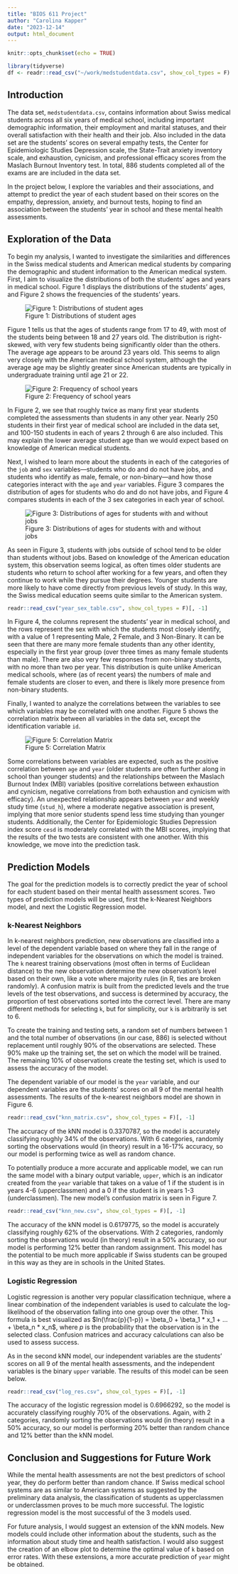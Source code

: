 ```yaml
---
title: "BIOS 611 Project"
author: "Carolina Kapper"
date: "2023-12-14"
output: html_document
---
```


```r
knitr::opts_chunk$set(echo = TRUE)
```

```r
library(tidyverse)
df <- readr::read_csv("~/work/medstudentdata.csv", show_col_types = F)
```

## Introduction

The data set, `medstudentdata.csv`, contains information about Swiss medical students across all six years of medical school, including important demographic information, their employment and marital statuses, and their overall satisfaction with their health and their job. Also included in the data set are the students' scores on several empathy tests, the Center for Epidemiologic Studies Depression scale, the State-Trait anxiety inventory scale, and exhaustion, cynicism, and professional efficacy scores from the Maslach Burnout Inventory test. In total, 886 students completed all of the exams are are included in the data set.

In the project below, I explore the variables and their associations, and attempt to predict the year of each student based on their scores on the empathy, depression, anxiety, and burnout tests, hoping to find an association between the students' year in school and these mental health assessments. 


## Exploration of the Data

To begin my analysis, I wanted to investigate the similarities and differences in the Swiss medical students and American medical students by comparing the demographic and student information to the American medical system. First, I aim to visualize the distributions of both the students' ages and years in medical school. Figure 1 displays the distributions of the students' ages, and Figure 2 shows the frequencies of the students' years. 

![Figure 1: Distributions of student ages](age_dist.png)

Figure 1 tells us that the ages of students range from 17 to 49, with most of the students being between 18 and 27 years old. The distribution is right-skewed, with very few students being significantly older than the others. The average age appears to be around 23 years old. This seems to align very closely with the American medical school system, although the average age may be slightly greater since American students are typically in undergraduate training until age 21 or 22.

![Figure 2: Frequency of school years](year_freq.png)

In Figure 2, we see that roughly twice as many first year students completed the assessments than students in any other year. Nearly 250 students in their first year of medical school are included in the data set, and 100-150 students in each of years 2 through 6 are also included. This may explain the lower average student age than we would expect based on knowledge of American medical students.

Next, I wished to learn more about the students in each of the categories of the `job` and `sex` variables---students who do and do not have jobs, and students who identify as male, female, or non-binary---and how those categories interact with the `age` and `year` variables. Figure 3 compares the distribution of ages for students who do and do not have jobs, and Figure 4 compares students in each of the 3 sex categories in each year of school.

![Figure 3: Distributions of ages for students with and without jobs](kapper_figure2.png)

As seen in Figure 3, students with jobs outside of school tend to be older than students without jobs. Based on knowledge of the American education system, this observation seems logical, as often times older students are students who return to school after working for a few years, and often they continue to work while they pursue their degrees. Younger students are more likely to have come directly from previous levels of study. In this way, the Swiss medical education seems quite similar to the American system.

```r
readr::read_csv("year_sex_table.csv", show_col_types = F)[, -1]
```

In Figure 4, the columns represent the students' year in medical school, and the rows represent the sex with which the students most closely identify, with a value of 1 representing Male, 2 Female, and 3 Non-Binary. It can be seen that there are many more female students than any other identity, especially in the first year group (over three times as many female students than male). There are also very few responses from non-binary students, with no more than two per year. This distribution is quite unlike American medical schools, where (as of recent years) the numbers of male and female students are closer to even, and there is likely more presence from non-binary students.

Finally, I wanted to analyze the correlations between the variables to see which variables may be correlated with one another. Figure 5 shows the correlation matrix between all variables in the data set, except the identification variable `id`.

![Figure 5: Correlation Matrix](cor_plot.png)

Some correlations between variables are expected, such as the positive correlation between `age` and `year` (older students are often further along in school than younger students) and the relationships between the Maslach Burnout Index (MBI) variables (positive correlations between exhaustion and cynicism, negative correlations from both exhaustion and cynicism with efficacy). An unexpected relationship appears between `year` and weekly study time (`stud_h`), where a moderate negative association is present, implying that more senior students spend less time studying than younger students. Additionally, the Center for Epidemiologic Studies Depression index score `cesd` is moderately correlated with the MBI scores, implying that the results of the two tests are consistent with one another. With this knowledge, we move into the prediction task.

## Prediction Models

The goal for the prediction models is to correctly predict the year of school for each student based on their mental health assessment scores. Two types of prediction models will be used, first the k-Nearest Neighbors model, and next the Logistic Regression model.

### k-Nearest Neighbors

In k-nearest neighbors prediction, new observations are classified into a level of the dependent variable based on where they fall in the range of independent variables for the observations on which the model is trained. The `k` nearest training observations (most often in terms of Euclidean distance) to the new observation determine the new observation's level based on their own, like a vote where majority rules (in R, ties are broken randomly). A confusion matrix is built from the predicted levels and the true levels of the test observations, and success is determined by accuracy, the proportion of test observations sorted into the correct level. There are many different methods for selecting `k`, but for simplicity, our `k` is arbitrarily is set to 6.

To create the training and testing sets, a random set of numbers between 1 and the total number of observations (in our case, 886) is selected without replacement until roughly 90% of the observations are selected. These 90% make up the training set, the set on which the model will be trained. The remaining 10% of observations create the testing set, which is used to assess the accuracy of the model.

The dependent variable of our model is the `year` variable, and our dependent variables are the students' scores on all 9 of the mental health assessments. The results of the k-nearest neighbors model are shown in Figure 6.

```r
readr::read_csv("knn_matrix.csv", show_col_types = F)[, -1]
```

The accuracy of the kNN model is 0.3370787, so the model is accurately classifying roughly 34% of the observations. With 6 categories, randomly sorting the observations would (in theory) result in a 16-17% accuracy, so our model is performing twice as well as random chance. 

To potentially produce a more accurate and applicable model, we can run the same model with a binary output variable, `upper`, which is an indicator created from the `year` variable that takes on a value of 1 if the student is in years 4-6 (upperclassmen) and a 0 if the student is in years 1-3 (underclassmen). The new model's confusion matrix is seen in Figure 7.

```r
readr::read_csv("knn_new.csv", show_col_types = F)[, -1]
```

The accuracy of the kNN model is 0.6179775, so the model is accurately classifying roughly 62% of the observations. With 2 categories, randomly sorting the observations would (in theory) result in a 50% accuracy, so our model is performing 12% better than random assignment. This model has the potential to be much more applicable if Swiss students can be grouped in this way as they are in schools in the United States. 

### Logistic Regression

Logistic regression is another very popular classification technique, where a linear combination of the independent variables is used to calculate the log-likelihood of the observation falling into one group over the other. This formula is best visualized as $ln(\frac{p}{1-p}) = \beta_0 + \beta_1 * x_1 + ... + \beta_n * x_n$, where $p$ is the probability that the observation is in the selected class. Confusion matrices and accuracy calculations can also be used to assess success.

As in the second kNN model, our independent variables are the students' scores on all 9 of the mental health assessments, and the independent variables is the binary `upper` variable. The results of this model can be seen below.

```r
readr::read_csv("log_res.csv", show_col_types = F)[, -1]
```

The accuracy of the logistic regression model is 0.6966292, so the model is accurately classifying roughly 70% of the observations. Again, with 2 categories, randomly sorting the observations would (in theory) result in a 50% accuracy, so our model is performing 20% better than random chance and 12% better than the kNN model.

## Conclusion and Suggestions for Future Work

While the mental health assessments are not the best predictors of school year, they do perform better than random chance. If Swiss medical school systems are as similar to American systems as suggested by the preliminary data analysis, the classification of students as upperclassmen or underclassmen proves to be much more successful. The logistic regression model is the most successful of the 3 models used. 

For future analysis, I would suggest an extension of the kNN models. New models could include other information about the students, such as the information about study time and health satisfaction. I would also suggest the creation of an elbow plot to determine the optimal value of `k` based on error rates. With these extensions, a more accurate prediction of `year` might be obtained. 
